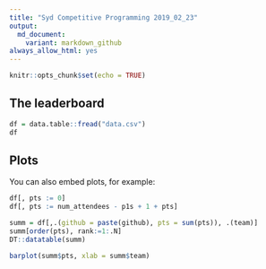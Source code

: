 ```yaml
---
title: "Syd Competitive Programming 2019_02_23"
output:
  md_document:
    variant: markdown_github
always_allow_html: yes
---
```


```r
knitr::opts_chunk$set(echo = TRUE)
```

## The leaderboard

```r
df = data.table::fread("data.csv")
df
```

##  Plots

You can also embed plots, for example:

```r
df[, pts := 0]
df[, pts := num_attendees - p1s + 1 + pts]

summ = df[,.(github = paste(github), pts = sum(pts)), .(team)]
summ[order(pts), rank:=1:.N]
DT::datatable(summ)
```

```r
barplot(summ$pts, xlab = summ$team)
```
